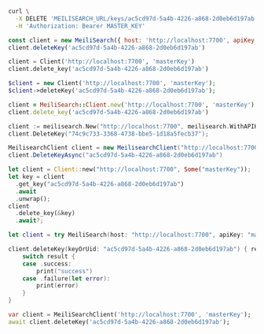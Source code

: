<CodeGroup>

```bash cURL
curl \
  -X DELETE 'MEILISEARCH_URL/keys/ac5cd97d-5a4b-4226-a868-2d0eb6d197ab' \
  -H 'Authorization: Bearer MASTER_KEY'
```

```javascript JS
const client = new MeiliSearch({ host: 'http://localhost:7700', apiKey: 'masterKey' })
client.deleteKey('ac5cd97d-5a4b-4226-a868-2d0eb6d197ab')
```

```python Python
client = Client('http://localhost:7700', 'masterKey')
client.delete_key('ac5cd97d-5a4b-4226-a868-2d0eb6d197ab')
```

```php PHP
$client = new Client('http://localhost:7700', 'masterKey');
$client->deleteKey('ac5cd97d-5a4b-4226-a868-2d0eb6d197ab');
```

```ruby Ruby
client = MeiliSearch::Client.new('http://localhost:7700', 'masterKey')
client.delete_key('ac5cd97d-5a4b-4226-a868-2d0eb6d197ab')
```

```go Go
client := meilisearch.New("http://localhost:7700", meilisearch.WithAPIKey("masterKey"))
client.DeleteKey("74c9c733-3368-4738-bbe5-1d18a5fecb37");
```

```csharp C#
MeilisearchClient client = new MeilisearchClient("http://localhost:7700", "masterKey");
client.DeleteKeyAsync("ac5cd97d-5a4b-4226-a868-2d0eb6d197ab")
```

```rust Rust
let client = Client::new("http://localhost:7700", Some("masterKey"));
let key = client
  .get_key("ac5cd97d-5a4b-4226-a868-2d0eb6d197ab")
  .await
  .unwrap();
client
  .delete_key(&key)
  .await?;
```

```swift Swift
let client = try MeiliSearch(host: "http://localhost:7700", apiKey: "masterKey")

client.deleteKey(keyOrUid: "ac5cd97d-5a4b-4226-a868-2d0eb6d197ab") { result in
    switch result {
    case .success:
        print("success")
    case .failure(let error):
        print(error)
    }
}
```

```dart Dart
var client = MeiliSearchClient('http://localhost:7700', 'masterKey');
await client.deleteKey('ac5cd97d-5a4b-4226-a868-2d0eb6d197ab');
```
</CodeGroup>